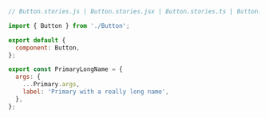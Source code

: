```js
// Button.stories.js | Button.stories.jsx | Button.stories.ts | Button.stories.tsx

import { Button } from './Button';

export default {
  component: Button,
};

export const PrimaryLongName = {
  args: {
    ...Primary.args,
    label: 'Primary with a really long name',
  },
};
```
